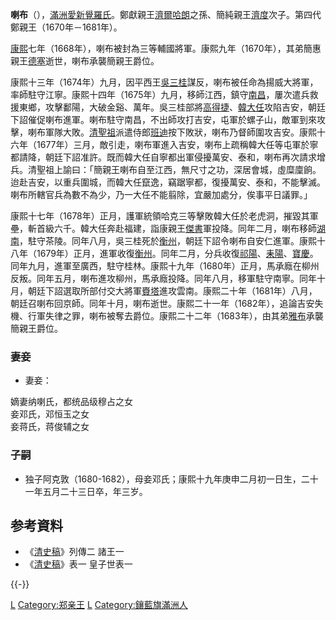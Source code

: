{{Manchu name|[[爱新觉罗氏|爱新觉罗]]}}
'''喇布'''（{{Bd|1654年||1681年}}），[[滿洲|滿洲]][[愛新覺羅氏|愛新覺羅氏]]。鄭獻親王[[濟爾哈朗|濟爾哈朗]]之孫、簡純親王[[濟度|濟度]]次子。第四代鄭親王（1670年－1681年）。

[[康熙|康熙]]七年（1668年），喇布被封為三等輔國將軍。康熙九年（1670年），其弟簡惠親王[[德塞|德塞]]逝世，喇布承襲簡親王爵位。

康熙十三年（1674年）九月，因平西王[[吳三桂|吳三桂]]謀反，喇布被任命為揚威大將軍，率師駐守江寧。康熙十四年（1675年）九月，移師江西，鎮守[[南昌|南昌]]，屢次遣兵救援東鄉，攻擊鄱陽，大破金谿、萬年。吳三桂部將[[高得捷|高得捷]]、[[韓大任|韓大任]]攻陷吉安，朝廷下詔催促喇布進軍。喇布駐守南昌，不出師攻打吉安，屯軍於螺子山，敵軍到來攻擊，喇布軍隊大敗。[[清聖祖|清聖祖]]派遣侍郎[[班迪|班迪]]按下敗狀，喇布乃督師圍攻吉安。康熙十六年（1677年）三月，敵引走，喇布軍進入吉安，喇布上疏稱韓大任等屯軍於寧都請降，朝廷下詔准許。既而韓大任自寧都出軍侵擾萬安、泰和，喇布再次請求增兵。清聖祖上諭曰：「簡親王喇布自至江西，無尺寸之功，深居會城，虛糜廩餉。迨赴吉安，以重兵圍城，而韓大任竄逸，竊踞寧都，復擾萬安、泰和，不能擊滅。喇布所轄官兵為數不為少，乃一大任不能翦除，宜嚴加處分，俟事平日議罪。」

康熙十七年（1678年）正月，護軍統領哈克三等擊敗韓大任於老虎洞，摧毀其軍壘，斬首級六千。韓大任奔赴福建，詣康親王[[傑書|傑書]]軍投降。同年二月，喇布移師[[湖南|湖南]]，駐守茶陵。同年八月，吳三桂死於[[衡州|衡州]]，朝廷下詔令喇布自安仁進軍。康熙十八年（1679年）正月，進軍收復[[衡州|衡州]]。同年二月，分兵收復[[祁陽|祁陽]]、[[耒陽|耒陽]]、[[寶慶|寶慶]]。同年九月，進軍至廣西，駐守桂林。康熙十九年（1680年）正月，馬承廕在柳州反叛。同年五月，喇布進攻柳州，馬承廕投降。同年八月，移軍駐守南寧。同年十月，朝廷下詔選取所部付交大將軍[[賚塔|賚塔]]進攻雲南。康熙二十年（1681年）八月，朝廷召喇布回京師。同年十月，喇布逝世。康熙二十一年（1682年），追論吉安失機、行軍失律之罪，喇布被奪去爵位。康熙二十二年（1683年），由其弟[[雅布|雅布]]承襲簡親王爵位。

===妻妾===
*妻妾：
嫡妻纳喇氏，都统品级穆占之女<br>
妾邓氏，邓恒玉之女<br>
妾蒋氏，蒋俊辅之女

===子嗣===
*独子阿克敦（1680-1682），母妾邓氏；康熙十九年庚申二月初一日生，二十一年五月二十三日卒，年三岁。

== 参考資料 ==
*《[[清史稿|清史稿]]》列傳二 諸王一
*《[[清史稿|清史稿]]》表一 皇子世表一

{{start box}}
{{s-hou|鄭親王世系||1654年||1681年|莊親王舒爾哈齊世系}}
{{s-roy}}
{{s-before|三弟簡惠親王[[德塞|德塞]]}}
{{s-title|[[鄭親王|簡親王]]|任職期間:1670年－1681年}}
{{s-after|五弟簡修親王[[雅布|雅布]]}}
{{end box}}
{{-}}

[[Category:简亲王|L]]
[[Category:郑亲王|Category:郑亲王]]
[[Category:愛新覺羅氏|L]]
[[Category:鑲藍旗滿洲人|Category:鑲藍旗滿洲人]]